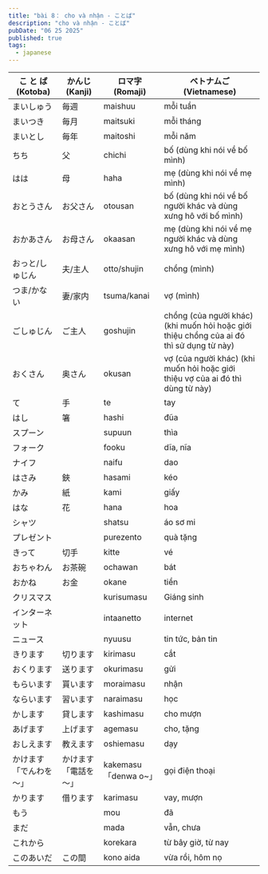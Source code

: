 ---
title: "bài 8： cho và nhận - ことば"
description: "cho và nhận - ことば"
pubDate: "06 25 2025"
published: true
tags:
  - japanese
---

| こ と ば (Kotoba)       | かんじ (Kanji)        | ロマ字 (Romaji)       | ベトナムご (Vietnamese)                                                                  |
| ----------------------- | --------------------- | --------------------- | ---------------------------------------------------------------------------------------- |
| まいしゅう              | 毎週                  | maishuu               | mỗi tuần                                                                                 |
| まいつき                | 毎月                  | maitsuki              | mỗi tháng                                                                                |
| まいとし                | 毎年                  | maitoshi              | mỗi năm                                                                                  |
| ちち                    | 父                    | chichi                | bố (dùng khi nói về bố mình)                                                             |
| はは                    | 母                    | haha                  | mẹ (dùng khi nói về mẹ mình)                                                             |
| おとうさん              | お父さん              | otousan               | bố (dùng khi nói về bố người khác và dùng xưng hô với bố mình)                           |
| おかあさん              | お母さん              | okaasan               | mẹ (dùng khi nói về mẹ người khác và dùng xưng hô với mẹ mình)                           |
| おっと/しゅじん         | 夫/主人               | otto/shujin           | chồng (mình)                                                                             |
| つま/かない             | 妻/家内               | tsuma/kanai           | vợ (mình)                                                                                |
| ごしゅじん              | ご主人                | goshujin              | chồng (của người khác) (khi muốn hỏi hoặc giới thiệu chồng của ai đó thì sử dụng từ này) |
| おくさん                | 奥さん                | okusan                | vợ (của người khác) (khi muốn hỏi hoặc giới thiệu vợ của ai đó thì dùng từ này)          |
| て                      | 手                    | te                    | tay                                                                                      |
| はし                    | 箸                    | hashi                 | đũa                                                                                      |
| スプーン                |                       | supuun                | thìa                                                                                     |
| フォーク                |                       | fooku                 | dĩa, nĩa                                                                                 |
| ナイフ                  |                       | naifu                 | dao                                                                                      |
| はさみ                  | 鋏                    | hasami                | kéo                                                                                      |
| かみ                    | 紙                    | kami                  | giấy                                                                                     |
| はな                    | 花                    | hana                  | hoa                                                                                      |
| シャツ                  |                       | shatsu                | áo sơ mi                                                                                 |
| プレゼント              |                       | purezento             | quà tặng                                                                                 |
| きって                  | 切手                  | kitte                 | vé                                                                                       |
| おちゃわん              | お茶碗                | ochawan               | bát                                                                                      |
| おかね                  | お金                  | okane                 | tiền                                                                                     |
| クリスマス              |                       | kurisumasu            | Giáng sinh                                                                               |
| インターネット          |                       | intaanetto            | internet                                                                                 |
| ニュース                |                       | nyuusu                | tin tức, bản tin                                                                         |
| きります                | 切ります              | kirimasu              | cắt                                                                                      |
| おくります              | 送ります              | okurimasu             | gửi                                                                                      |
| もらいます              | 貰います              | moraimasu             | nhận                                                                                     |
| ならいます              | 習います              | naraimasu             | học                                                                                      |
| かします                | 貸します              | kashimasu             | cho mượn                                                                                 |
| あげます                | 上げます              | agemasu               | cho, tặng                                                                                |
| おしえます              | 教えます              | oshiemasu             | dạy                                                                                      |
| かけます 「でんわを～」 | かけます 「電話を～」 | kakemasu 「denwa o~」 | gọi điện thoại                                                                           |
| かります                | 借ります              | karimasu              | vay, mượn                                                                                |
| もう                    |                       | mou                   | đã                                                                                       |
| まだ                    |                       | mada                  | vẫn, chưa                                                                                |
| これから                |                       | korekara              | từ bây giờ, từ nay                                                                       |
| このあいだ              | この間                | kono aida             | vừa rồi, hôm nọ                                                                          |
